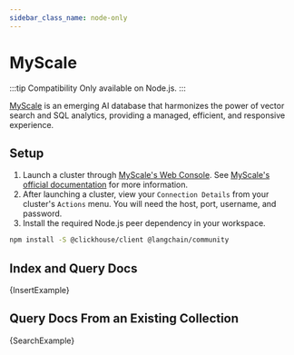 ```yaml
---
sidebar_class_name: node-only
---
```



# MyScale

:::tip Compatibility
Only available on Node.js.
:::

[MyScale](https://myscale.com/) is an emerging AI database that harmonizes the power of vector search and SQL analytics, providing a managed, efficient, and responsive experience.

## Setup

1. Launch a cluster through [MyScale's Web Console](https://console.myscale.com/). See [MyScale's official documentation](https://docs.myscale.com/en/quickstart/) for more information.
2. After launching a cluster, view your `Connection Details` from your cluster's `Actions` menu. You will need the host, port, username, and password.
3. Install the required Node.js peer dependency in your workspace.


<IntegrationInstallTooltip></IntegrationInstallTooltip>

```bash npm2yarn
npm install -S @clickhouse/client @langchain/community
```

## Index and Query Docs


<CodeBlock language="typescript">{InsertExample}</CodeBlock>

## Query Docs From an Existing Collection


<CodeBlock language="typescript">{SearchExample}</CodeBlock>
